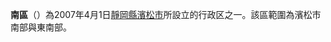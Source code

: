 {{unreferenced|time=2013-05-05T08:55:13+00:00}}
{{日本區
| 自治體名 = 南區
|圖像=[[File:Nakatajima_sand_dunes.jpg|240px]]
|圖像說明=[[中田島沙丘|中田島沙丘]]（[[遠江國|遠州]]濱海灘）
| 區章 = 
| 區長 = 
| 日文原名 = 南区
| 平假名 =みなみく
| 羅馬字拼音 =Minami-ku
| 都道府縣 = 靜岡縣
| 市 = 濱松市
| 支廳 = 
| 編號 =22134-1
| 面積 =47.26
| 邊界未定 = 
| 人口 = 105,916
| 人口密度 = 
| 統計時間 = 2007年7月31日
| 自治體 =濱松市（[[東區_(濱松市)|東區]]、[[西區_(濱松市)|西區]]、[[中區_(濱松市)|中區]]）|
| 樹 = 
| 花 = 
| 鳥 = 
| 其他象徵物 = 
| 其他象徵 = 
| 郵遞區號 =430-0898
| 所在地=南區江之島町600番地之1<br>[[File:Minami_Ward_Office_in_Hamamatsu_City.jpg|250px]]
| 電話號碼 = 53-425-1111
| 外部連結 =http://www.city.hamamatsu.shizuoka.jp/ward/minamiku/index.html
| 經度 = 
| 緯度 = 
| 地圖 = 
| 註記 = 人口：[http://www.city.hamamatsu.shizuoka.jp/square/library/1_Jinkou-Setai/005_kubetsu.html 濱松市官方網頁]
|}}
'''南區'''（{{jpn|j=南区|hg=みなみく|rm=Minami ku|f=y}}）為2007年4月1日[[靜岡縣|靜岡縣]][[濱松市|濱松市]]所設立的行政区之一。該區範圍為濱松市南部與東南部。

{{靜岡縣}}
{{Japan-geo-stub}}